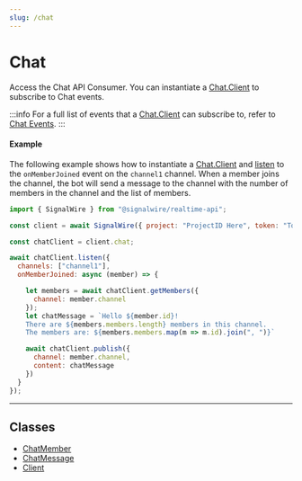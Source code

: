 ```yaml
---
slug: /chat
---
```


# Chat

Access the Chat API Consumer. You can instantiate a [Chat.Client](./chat-client.mdx) to subscribe to Chat events. 

:::info
For a full list of events that a [Chat.Client](./chat-client.mdx) can subscribe to, refer to [Chat Events](./chat-client.mdx#events).
:::

#### Example

The following example shows how to instantiate a [Chat.Client](./chat-client.mdx)
and [listen](./chat-client.mdx#listen) to the `onMemberJoined` event on the `channel1` channel.
When a member joins the channel,
the bot will send a message to the channel with the number of members in the channel and the list of members.

```javascript
import { SignalWire } from "@signalwire/realtime-api";

const client = await SignalWire({ project: "ProjectID Here", token: "Token Here" })

const chatClient = client.chat;

await chatClient.listen({
  channels: ["channel1"],
  onMemberJoined: async (member) => {

    let members = await chatClient.getMembers({
      channel: member.channel
    });
    let chatMessage = `Hello ${member.id}!
    There are ${members.members.length} members in this channel.
    The members are: ${members.members.map(m => m.id).join(", ")}`

    await chatClient.publish({
      channel: member.channel,
      content: chatMessage
    })
  }
});
```

---

## **Classes**

- [ChatMember](./chat-chatmember.mdx)
- [ChatMessage](./chat-chatmessage.mdx)
- [Client](./chat-client.mdx)

